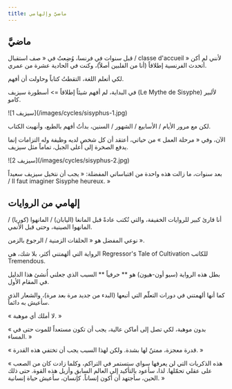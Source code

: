 ```yaml
---
title: ماضيَّ وإلهامي
---
```


<LearningCycle lang="ar" />
<CultureCycle lang="ar" />

## ماضيَّ

قبل سنوات في فرنسا، وُضِعتُ في « صف استقبال / classe d'accueil » لأنني لم أكن أتحدث الفرنسية إطلاقاً (أنا من الفلبين أصلاً)، وكنت في الحادية عشرة من عمري.

لكي أتعلم اللغة، التقطتُ كتاباً وحاولت أن أفهم.

في البداية، لم أفهم شيئاً إطلاقاً => أسطورة سيزيف (Le Mythe de Sisyphe) لألبير كامو.

<div className="w-96 mx-auto">
  ![سيزيف 1](/images/cycles/sisyphus-1.jpg)
</div>

لكن مع مرور الأيام / الأسابيع / الشهور / السنين، بدأتُ أفهم بالطبع، وأنهيت الكتاب.

الآن، وفي « مرحلة العمل » من حياتي، أعتقد أن كل شخص لديه وظيفة وله التزامات إنما يدفع الصخرة إلى أعلى الجبل، تماماً مثل سيزيف.

<div className="w-96 mx-auto">
  ![سيزيف 2](/images/cycles/sisyphus-2.jpg)
</div>

بعد سنوات، ما زالت هذه واحدة من اقتباساتي المفضلة: « يجب أن نتخيل سيزيف سعيداً / Il faut imaginer Sisyphe heureux. »

## إلهامي من الروايات

أنا قارئ كبير للروايات الخفيفة، والتي تُكتب عادةً قبل المانغا (اليابان) / المانهوا (كوريا) / المانهوا الصينية، وحتى قبل الأنمي.

نوعي المفضل هو « الحلقات الزمنية / الرجوع بالزمن ».

الرواية التي ألهمتني أكثر، بلا شك، هي Regressor's Tale of Cultivation للكاتب Tremendous.

بطل هذه الرواية (سيو أون-هيون) هو ** حرفياً ** السبب الذي جعلني أُنشئ هذا الدليل في المقام الأول.

كما أنها ألهمتني في دورات التعلّم التي أتبعها (البدء من جديد مرة بعد مرة)، والشعار الذي سأعيش به دائماً.

« لا أملك أي موهبة. »

« بدون موهبة، لكي تصل إلى أماكن عالية، يجب أن تكون مستعداً للموت حتى في المساء. »

« قدرة معجزة، ممتنٌ لها بشدة. ولكن لهذا السبب يجب أن تختفي هذه القدرة. »

« هذه الذكريات التي لن يعرفها سواي ستستمر في التراكم، وكلما زادت كان من الصعب على عقلي تحمّلها. لذا، سأعود بالتأكيد إلى العالم السابق وأزيل هذه القوة. حتى ذلك الحين، سأجتهد أن أكون إنساناً. كإنسان، سأعيش حياة إنسانية. »
